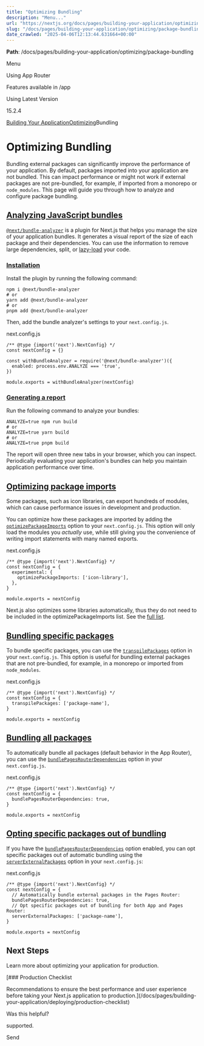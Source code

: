 ---
title: "Optimizing Bundling"
description: "Menu..."
url: "https://nextjs.org/docs/pages/building-your-application/optimizing/package-bundling"
slug: "/docs/pages/building-your-application/optimizing/package-bundling"
date_crawled: "2025-04-06T12:13:44.631664+00:00"
---

**Path**: /docs/pages/building-your-application/optimizing/package-bundling

Menu

Using App Router

Features available in /app

Using Latest Version

15.2.4

[Building Your Application](/docs/pages/building-your-application)[Optimizing](/docs/pages/building-your-application/optimizing)Bundling

# Optimizing Bundling

Bundling external packages can significantly improve the performance of your application.  By default, packages imported into your application are not bundled. This can impact performance or might not work if external packages are not pre-bundled, for example, if imported from a monorepo or `node_modules`. This page will guide you through how to analyze and configure package bundling.

## [Analyzing JavaScript bundles](#analyzing-javascript-bundles)

[`@next/bundle-analyzer`](https://www.npmjs.com/package/@next/bundle-analyzer) is a plugin for Next.js that helps you manage the size of your application bundles. It generates a visual report of the size of each package and their dependencies. You can use the information to remove large dependencies, split, or [lazy-load](/docs/app/building-your-application/optimizing/lazy-loading) your code.

### [Installation](#installation)

Install the plugin by running the following command:

```
npm i @next/bundle-analyzer
# or
yarn add @next/bundle-analyzer
# or
pnpm add @next/bundle-analyzer
```

Then, add the bundle analyzer's settings to your `next.config.js`.

next.config.js

```
/** @type {import('next').NextConfig} */
const nextConfig = {}
 
const withBundleAnalyzer = require('@next/bundle-analyzer')({
  enabled: process.env.ANALYZE === 'true',
})
 
module.exports = withBundleAnalyzer(nextConfig)
```

### [Generating a report](#generating-a-report)

Run the following command to analyze your bundles:

```
ANALYZE=true npm run build
# or
ANALYZE=true yarn build
# or
ANALYZE=true pnpm build
```

The report will open three new tabs in your browser, which you can inspect. Periodically evaluating your application's bundles can help you maintain application performance over time.

## [Optimizing package imports](#optimizing-package-imports)

Some packages, such as icon libraries, can export hundreds of modules, which can cause performance issues in development and production.

You can optimize how these packages are imported by adding the [`optimizePackageImports`](/docs/app/api-reference/config/next-config-js/optimizePackageImports) option to your `next.config.js`. This option will only load the modules you *actually* use, while still giving you the convenience of writing import statements with many named exports.

next.config.js

```
/** @type {import('next').NextConfig} */
const nextConfig = {
  experimental: {
    optimizePackageImports: ['icon-library'],
  },
}
 
module.exports = nextConfig
```

Next.js also optimizes some libraries automatically, thus they do not need to be included in the optimizePackageImports list. See the [full list](https://nextjs.org/docs/app/api-reference/config/next-config-js/optimizePackageImports).

## [Bundling specific packages](#bundling-specific-packages)

To bundle specific packages, you can use the [`transpilePackages`](/docs/app/api-reference/config/next-config-js/transpilePackages) option in your `next.config.js`. This option is useful for bundling external packages that are not pre-bundled, for example, in a monorepo or imported from `node_modules`.

next.config.js

```
/** @type {import('next').NextConfig} */
const nextConfig = {
  transpilePackages: ['package-name'],
}
 
module.exports = nextConfig
```

## [Bundling all packages](#bundling-all-packages)

To automatically bundle all packages (default behavior in the App Router), you can use the [`bundlePagesRouterDependencies`](/docs/pages/api-reference/config/next-config-js/bundlePagesRouterDependencies) option in your `next.config.js`.

next.config.js

```
/** @type {import('next').NextConfig} */
const nextConfig = {
  bundlePagesRouterDependencies: true,
}
 
module.exports = nextConfig
```

## [Opting specific packages out of bundling](#opting-specific-packages-out-of-bundling)

If you have the [`bundlePagesRouterDependencies`](/docs/pages/api-reference/config/next-config-js/bundlePagesRouterDependencies) option enabled, you can opt specific packages out of automatic bundling using the [`serverExternalPackages`](/docs/pages/api-reference/config/next-config-js/serverExternalPackages) option in your `next.config.js`:

next.config.js

```
/** @type {import('next').NextConfig} */
const nextConfig = {
  // Automatically bundle external packages in the Pages Router:
  bundlePagesRouterDependencies: true,
  // Opt specific packages out of bundling for both App and Pages Router:
  serverExternalPackages: ['package-name'],
}
 
module.exports = nextConfig
```

## Next Steps

Learn more about optimizing your application for production.

[### Production Checklist

Recommendations to ensure the best performance and user experience before taking your Next.js application to production.](/docs/pages/building-your-application/deploying/production-checklist)

Was this helpful?

supported.

Send